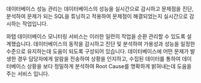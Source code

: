 데이터베이스 성능 관리는 데이터베이스의 성능을 실시간으로 감시하고 문제점을 진단, 분석하여 문제가 되는 SQL을 튜닝하고 적용하여 문제점이 해결되었는지 실시간으로 감시하는 작업입니다. 

와탭 데이터베이스 모니터링 서비스는 이러한 일련의 작업을 순환 관리할 수 있도록 설계했습니다. 데이터베이스의 동작을 감시하고 진단 및 분석하여 가용성과 성능을 일정한 수준으로 유지하는데 도움이 되도록 구성되어 있습니다. 데이터베이스에 어떤 문제가 발생한 경우 담당자에게 알람을 전송하여 상황을 인지하고, 수집된 데이터를 통하여 데이터베이스 상황을 보다 정밀하게 분석하여 Root Cause를 명확하게 밝혀내는데 도움을 주는 서비스 입니다.